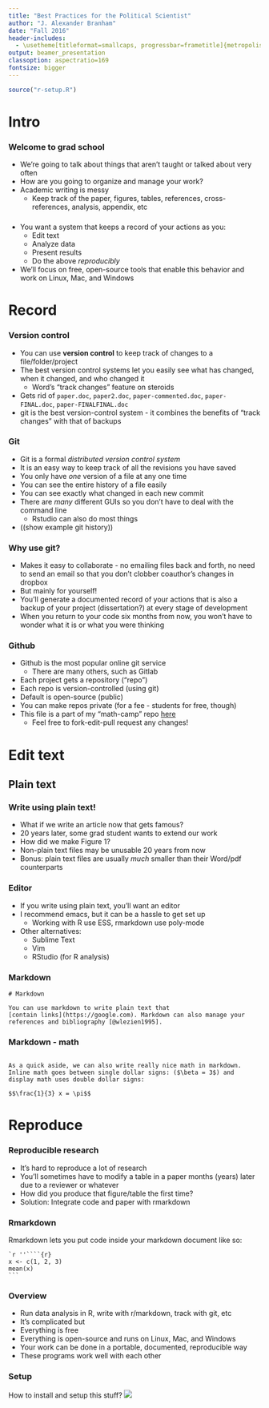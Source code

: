 ```yaml
---
title: "Best Practices for the Political Scientist"
author: "J. Alexander Branham"
date: "Fall 2016"
header-includes: 
  - \usetheme[titleformat=smallcaps, progressbar=frametitle]{metropolis}
output: beamer_presentation
classoption: aspectratio=169
fontsize: bigger
---
```


```r
source("r-setup.R")
```

# Intro
### Welcome to grad school
* We're going to talk about things that aren't taught or talked about very often
* How are you going to organize and manage your work?
* Academic writing is messy
    + Keep track of the paper, figures, tables, references, cross-references, analysis, appendix, etc

### 
* You want a system that keeps a record of your actions as you:
    + Edit text
    + Analyze data
    + Present results
    + Do the above *reproducibly* 
* We'll focus on free, open-source tools that enable this behavior and work on Linux, Mac, and Windows

# Record
### Version control
* You can use **version control** to keep track of changes to a file/folder/project
* The best version control systems let you easily see what has changed, when it changed, and who changed it
    + Word's "track changes" feature on steroids
* Gets rid of `paper.doc`, `paper2.doc`, `paper-commented.doc`, `paper-FINAL.doc`, `paper-FINALFINAL.doc`
* git is the best version-control system - it combines the benefits of "track changes" with that of backups

### Git
* Git is a formal *distributed version control system*
* It is an easy way to keep track of all the revisions you have saved
* You only have *one* version of a file at any one time
* You can see the entire history of a file easily
* You can see exactly what changed in each new commit
* There are *many* different GUIs so you don't have to deal with the command line
    + Rstudio can also do most things 
* ((show example git history))

### Why use git?
* Makes it easy to collaborate - no emailing files back and forth, no need to send an email so that you don't clobber coauthor's changes in dropbox
* But mainly for yourself!
* You'll generate a documented record of your actions that is also a backup of your project (dissertation?) at every stage of development
* When you return to your code six months from now, you won't have to wonder what it is or what you were thinking 

### Github
* Github is the most popular online git service
    + There are many others, such as Gitlab
* Each project gets a repository ("repo")
* Each repo is version-controlled (using git)
* Default is open-source (public)
* You can make repos private (for a fee - students for free, though)
* This file is a part of my "math-camp" repo [here](https://github.com/jabranham/math-camp)
    + Feel free to fork-edit-pull request any changes!

# Edit text
## Plain text
### Write using plain text!
* What if we write an article now that gets famous?
* 20 years later, some grad student wants to extend our work
* How did we make Figure 1?
* Non-plain text files may be unusable 20 years from now
* Bonus: plain text files are usually *much* smaller than their Word/pdf counterparts

### Editor
* If you write using plain text, you'll want an editor
* I recommend emacs, but it can be a hassle to get set up
    + Working with R use ESS, rmarkdown use poly-mode
* Other alternatives:
    + Sublime Text
    + Vim
    + RStudio (for R analysis)

### Markdown

``` 
# Markdown 

You can use markdown to write plain text that
[contain links](https://google.com). Markdown can also manage your
references and bibliography [@wlezien1995].

```

### Markdown - math
```

As a quick aside, we can also write really nice math in markdown.
Inline math goes between single dollar signs: ($\beta = 3$) and
display math uses double dollar signs:

$$\frac{1}{3} x = \pi$$
```
# Reproduce
### Reproducible research
* It's hard to reproduce a lot of research
* You'll sometimes have to modify a table in a paper months (years) later due to a reviewer or whatever
* How did you produce that figure/table the first time?
* Solution: Integrate code and paper with rmarkdown

### Rmarkdown
Rmarkdown lets you put code inside your markdown document like so:

    `r ''````{r}
    x <- c(1, 2, 3)
    mean(x)
    ```
### Overview
* Run data analysis in R, write with r/markdown, track with git, etc
* It's complicated but
* Everything is free
* Everything is open-source and runs on Linux, Mac, and Windows
* Your work can be done in a portable, documented, reproducible way
* These programs work well with each other

### Setup
How to install and setup this stuff? 
\pause
![](../images/draw-owl.jpg)
